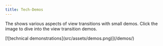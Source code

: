 ```yaml
---
title: Tech-Demos
---
```


The <BoT/> shows various aspects of view transitions with small demos. Click the image to dive into the view transition demos.

<div style="view-transition-name:bot">[![technical demonstrations](src/assets/demos.png)](/demos/)</div>

<DemosAndComponents title="demos" />
